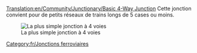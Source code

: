 [[Translation:en/Community/Junctionary/Basic 4-Way Junction]]
{{fr/Menu de Croisements}}
Cette jonction convient pour de petits réseaux de trains longs de 5 cases ou moins.

[[File:en/Basic4.png|none|frame|La plus simple jonction à 4 voies]]

{{fr/Critère de jonction|Peu coûteux|0|0|0|2|0|0|1|1|0|0|0||Les trains en panne bloquent toute la jonction.|
*Ne peut gérer qu'un train à la fois (peut être corrigé avec des [[fr/Manual/Signaux#Signaux de chemin|signaux de voie]])
*Entraînera une accumulation du trafic
}}

[[Category:fr/Jonctions ferroviaires]]